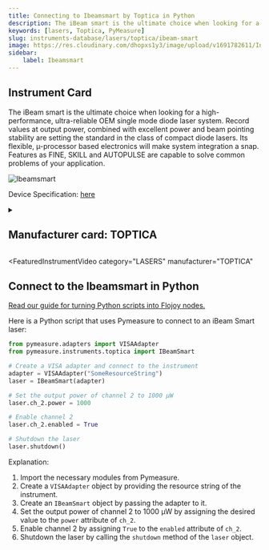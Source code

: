 ```yaml
---
title: Connecting to Ibeamsmart by Toptica in Python
description: The iBeam smart is the ultimate choice when looking for a high-performance, ultra-reliable OEM single mode diode laser system. Record values at output power, combined with excellent power and beam pointing stability are setting the standard in the class of compact diode lasers. Its flexible, µ-processor based electronics will make system integration a snap. Features as FINE, SKILL and AUTOPULSE are capable to solve common problems of your application.
keywords: [lasers, Toptica, PyMeasure] 
slug: instruments-database/lasers/toptica/ibeam-smart 
image: https://res.cloudinary.com/dhopxs1y3/image/upload/v1691782611/Instruments/Lasers/iBeam-smart/iBeam-smart.jpg
sidebar:
    label: Ibeamsmart 
---
```



## Instrument Card

The iBeam smart is the ultimate choice when looking for a high-performance, ultra-reliable OEM single mode diode laser system. Record values at output power, combined with excellent power and beam pointing stability are setting the standard in the class of compact diode lasers. Its flexible, µ-processor based electronics will make system integration a snap. Features as FINE, SKILL and AUTOPULSE are capable to solve common problems of your application.

![Ibeamsmart](https://res.cloudinary.com/dhopxs1y3/image/upload/v1691782611/Instruments/Lasers/iBeam-smart/iBeam-smart.jpg)

Device Specification: [here](https://www.toptica.com/fileadmin/Editors_English/11_brochures_datasheets/01_brochures/toptica_BR_iBeam_smart_family.pdf)

<details style={{ marginTop: "15px"}}>
<summary><h2 style={{display:'inline'}}>Manufacturer card: TOPTICA</h2></summary>

![TOPTICA](https://res.cloudinary.com/dhopxs1y3/image/upload/v1692806151/Instruments/Vendor%20Logos/Toptica.png)

TOPTICA Photonics is a manufacturer of [lasers](https://en.wikipedia.org/wiki/Laser) for quantum technologies, biophotonics and material inspection

- Headquarters: Germany
- Yearly Revenue (millions, USD): 75
- Vendor Website: [here](https://www.toptica.com/)

</details>


<FeaturedInstrumentVideo
  category="LASERS"
  manufacturer="TOPTICA"
></FeaturedInstrumentVideo>

## Connect to the Ibeamsmart in Python

[Read our guide for turning Python scripts into Flojoy nodes.](https://docs.flojoy.ai/contribution/blocks/custom-flojoy-block/)


<Tabs>

<TabItem value="Flojoy" label="Flojoy" className="flojoy-instrument-tabs">

<NodeCardCollection category='LASERS' manufacturer='TOPTICA'></NodeCardCollection>

</TabItem>
<TabItem value="PyMeasure" label="PyMeasure">

Here is a Python script that uses Pymeasure to connect to an iBeam Smart laser:

```python
from pymeasure.adapters import VISAAdapter
from pymeasure.instruments.toptica import IBeamSmart

# Create a VISA adapter and connect to the instrument
adapter = VISAAdapter("SomeResourceString")
laser = IBeamSmart(adapter)

# Set the output power of channel 2 to 1000 µW
laser.ch_2.power = 1000

# Enable channel 2
laser.ch_2.enabled = True

# Shutdown the laser
laser.shutdown()
```

Explanation:
1. Import the necessary modules from Pymeasure.
2. Create a `VISAAdapter` object by providing the resource string of the instrument.
3. Create an `IBeamSmart` object by passing the adapter to it.
4. Set the output power of channel 2 to 1000 µW by assigning the desired value to the `power` attribute of `ch_2`.
5. Enable channel 2 by assigning `True` to the `enabled` attribute of `ch_2`.
6. Shutdown the laser by calling the `shutdown` method of the `laser` object.

</TabItem>
</Tabs>